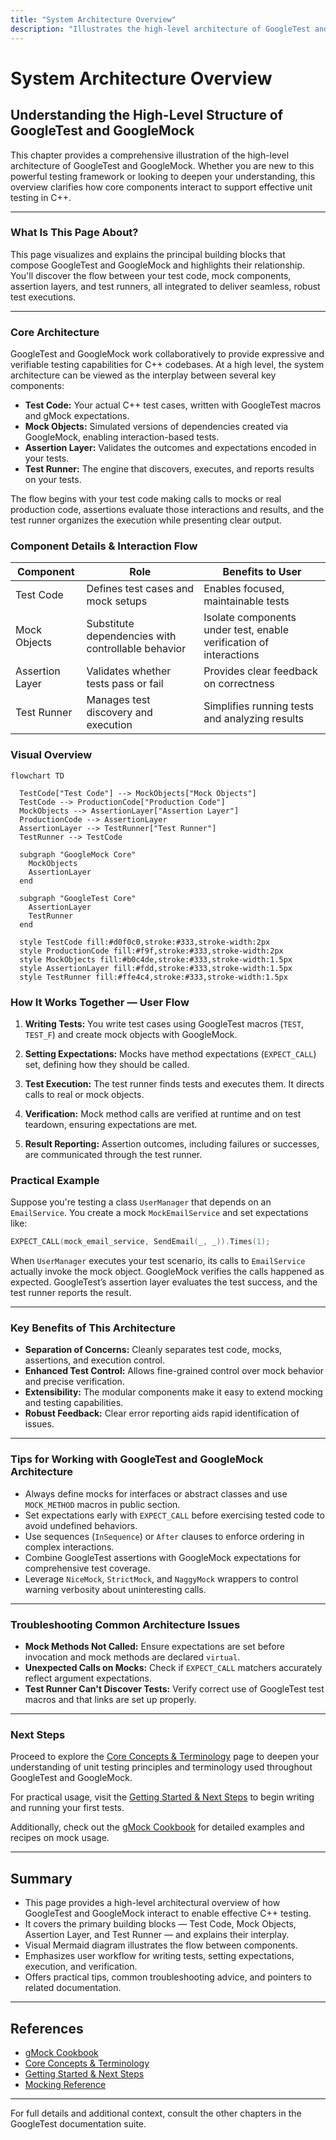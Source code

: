 ```yaml
---
title: "System Architecture Overview"
description: "Illustrates the high-level architecture of GoogleTest and GoogleMock, their relationship, and principal building blocks. Includes a mermaid diagram showing the interplay between test code, mock components, assertion layers, and test runners."
---
```


# System Architecture Overview

## Understanding the High-Level Structure of GoogleTest and GoogleMock

This chapter provides a comprehensive illustration of the high-level architecture of GoogleTest and GoogleMock. Whether you are new to this powerful testing framework or looking to deepen your understanding, this overview clarifies how core components interact to support effective unit testing in C++.

---

### What Is This Page About?

This page visualizes and explains the principal building blocks that compose GoogleTest and GoogleMock and highlights their relationship. You'll discover the flow between your test code, mock components, assertion layers, and test runners, all integrated to deliver seamless, robust test executions.

---

### Core Architecture

GoogleTest and GoogleMock work collaboratively to provide expressive and verifiable testing capabilities for C++ codebases. At a high level, the system architecture can be viewed as the interplay between several key components:

- **Test Code:** Your actual C++ test cases, written with GoogleTest macros and gMock expectations.
- **Mock Objects:** Simulated versions of dependencies created via GoogleMock, enabling interaction-based tests.
- **Assertion Layer:** Validates the outcomes and expectations encoded in your tests.
- **Test Runner:** The engine that discovers, executes, and reports results on your tests.

The flow begins with your test code making calls to mocks or real production code, assertions evaluate those interactions and results, and the test runner organizes the execution while presenting clear output.



### Component Details & Interaction Flow

| Component       | Role                                   | Benefits to User                      |
|-----------------|--------------------------------------|-------------------------------------|
| Test Code       | Defines test cases and mock setups   | Enables focused, maintainable tests |
| Mock Objects    | Substitute dependencies with controllable behavior | Isolate components under test, enable verification of interactions |
| Assertion Layer | Validates whether tests pass or fail | Provides clear feedback on correctness |
| Test Runner     | Manages test discovery and execution | Simplifies running tests and analyzing results |



### Visual Overview

```mermaid
flowchart TD

  TestCode["Test Code"] --> MockObjects["Mock Objects"]
  TestCode --> ProductionCode["Production Code"]
  MockObjects --> AssertionLayer["Assertion Layer"]
  ProductionCode --> AssertionLayer
  AssertionLayer --> TestRunner["Test Runner"]
  TestRunner --> TestCode

  subgraph "GoogleMock Core"
    MockObjects
    AssertionLayer
  end

  subgraph "GoogleTest Core"
    AssertionLayer
    TestRunner
  end

  style TestCode fill:#d0f0c0,stroke:#333,stroke-width:2px
  style ProductionCode fill:#f9f,stroke:#333,stroke-width:2px
  style MockObjects fill:#b0c4de,stroke:#333,stroke-width:1.5px
  style AssertionLayer fill:#fdd,stroke:#333,stroke-width:1.5px
  style TestRunner fill:#ffe4c4,stroke:#333,stroke-width:1.5px
```



### How It Works Together — User Flow

1. **Writing Tests:** You write test cases using GoogleTest macros (`TEST`, `TEST_F`) and create mock objects with GoogleMock.

2. **Setting Expectations:** Mocks have method expectations (`EXPECT_CALL`) set, defining how they should be called.

3. **Test Execution:** The test runner finds tests and executes them. It directs calls to real or mock objects.

4. **Verification:** Mock method calls are verified at runtime and on test teardown, ensuring expectations are met.

5. **Result Reporting:** Assertion outcomes, including failures or successes, are communicated through the test runner.



### Practical Example

Suppose you're testing a class `UserManager` that depends on an `EmailService`. You create a mock `MockEmailService` and set expectations like:

```cpp
EXPECT_CALL(mock_email_service, SendEmail(_, _)).Times(1);
```

When `UserManager` executes your test scenario, its calls to `EmailService` actually invoke the mock object. GoogleMock verifies the calls happened as expected. GoogleTest’s assertion layer evaluates the test success, and the test runner reports the result.

---

### Key Benefits of This Architecture

- **Separation of Concerns:** Cleanly separates test code, mocks, assertions, and execution control.
- **Enhanced Test Control:** Allows fine-grained control over mock behavior and precise verification.
- **Extensibility:** The modular components make it easy to extend mocking and testing capabilities.
- **Robust Feedback:** Clear error reporting aids rapid identification of issues.

---

### Tips for Working with GoogleTest and GoogleMock Architecture

- Always define mocks for interfaces or abstract classes and use `MOCK_METHOD` macros in public section.
- Set expectations early with `EXPECT_CALL` before exercising tested code to avoid undefined behaviors.
- Use sequences (`InSequence`) or `After` clauses to enforce ordering in complex interactions.
- Combine GoogleTest assertions with GoogleMock expectations for comprehensive test coverage.
- Leverage `NiceMock`, `StrictMock`, and `NaggyMock` wrappers to control warning verbosity about uninteresting calls.

---

### Troubleshooting Common Architecture Issues

- **Mock Methods Not Called:** Ensure expectations are set before invocation and mock methods are declared `virtual`.
- **Unexpected Calls on Mocks:** Check if `EXPECT_CALL` matchers accurately reflect argument expectations.
- **Test Runner Can't Discover Tests:** Verify correct use of GoogleTest test macros and that links are set up properly.

---

### Next Steps

Proceed to explore the [Core Concepts & Terminology](/overview/core-architecture-concepts/core-concepts-terminology) page to deepen your understanding of unit testing principles and terminology used throughout GoogleTest and GoogleMock.

For practical usage, visit the [Getting Started & Next Steps](/overview/integration-getting-started/getting-started-next-steps) to begin writing and running your first tests.

Additionally, check out the [gMock Cookbook](https://google.github.io/googletest/gmock_cook_book.html) for detailed examples and recipes on mock usage.

---

## Summary
- This page provides a high-level architectural overview of how GoogleTest and GoogleMock interact to enable effective C++ testing.
- It covers the primary building blocks — Test Code, Mock Objects, Assertion Layer, and Test Runner — and explains their interplay.
- Visual Mermaid diagram illustrates the flow between components.
- Emphasizes user workflow for writing tests, setting expectations, execution, and verification.
- Offers practical tips, common troubleshooting advice, and pointers to related documentation.

---

## References
- [gMock Cookbook](https://google.github.io/googletest/gmock_cook_book.html)
- [Core Concepts & Terminology](/overview/core-architecture-concepts/core-concepts-terminology)
- [Getting Started & Next Steps](/overview/integration-getting-started/getting-started-next-steps)
- [Mocking Reference](https://google.github.io/googletest/reference/mocking.html)

---

For full details and additional context, consult the other chapters in the GoogleTest documentation suite.